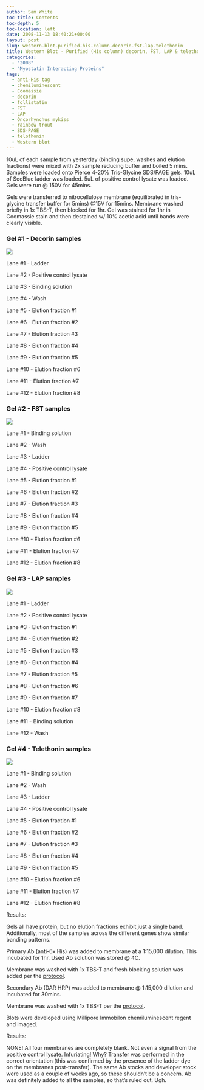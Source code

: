 ```yaml
---
author: Sam White
toc-title: Contents
toc-depth: 5
toc-location: left
date: 2008-11-13 18:40:21+00:00
layout: post
slug: western-blot-purified-his-column-decorin-fst-lap-telethonin
title: Western Blot - Purified (His column) decorin, FST, LAP & telethonin
categories:
  - "2008"
  - "Myostatin Interacting Proteins"
tags:
  - anti-His tag
  - chemiluminescent
  - Coomassie
  - decorin
  - follistatin
  - FST
  - LAP
  - Oncorhynchus mykiss
  - rainbow trout
  - SDS-PAGE
  - telothonin
  - Western blot
---
```


10uL of each sample from yesterday (binding supe, washes and elution fractions) were mixed with 2x sample reducing buffer and boiled 5 mins. Samples were loaded onto Pierce 4-20% Tris-Glycine SDS/PAGE gels. 10uL of SeeBlue ladder was loaded. 5uL of positive control lysate was loaded. Gels were run @ 150V for 45mins.

Gels were transferred to nitrocellulose membrane (equilibrated in tris-glycine transfer buffer for 5mins) @15V for 15mins. Membrane washed briefly in 1x TBS-T, then blocked for 1hr. Gel was stained for 1hr in Coomassie stain and then destained w/ 10% acetic acid until bands were clearly visible.



### Gel #1 - Decorin samples



![](https://eagle.fish.washington.edu/Arabidopsis/SDS-PAGE/20081114-01.JPG)

Lane #1 - Ladder

Lane #2 - Positive control lysate

Lane #3 - Binding solution

Lane #4 - Wash

Lane #5 - Elution fraction #1

Lane #6 - Elution fraction #2

Lane #7 - Elution fraction #3

Lane #8 - Elution fraction #4

Lane #9 - Elution fraction #5

Lane #10 - Elution fraction #6

Lane #11 - Elution fraction #7

Lane #12 - Elution fraction #8





### Gel #2 - FST samples



![](https://eagle.fish.washington.edu/Arabidopsis/SDS-PAGE/20081114-02.JPG)

Lane #1 - Binding solution

Lane #2 - Wash

Lane #3 - Ladder

Lane #4 - Positive control lysate

Lane #5 - Elution fraction #1

Lane #6 - Elution fraction #2

Lane #7 - Elution fraction #3

Lane #8 - Elution fraction #4

Lane #9 - Elution fraction #5

Lane #10 - Elution fraction #6

Lane #11 - Elution fraction #7

Lane #12 - Elution fraction #8





### Gel #3 - LAP samples



![](https://eagle.fish.washington.edu/Arabidopsis/SDS-PAGE/20081114-03.JPG)

Lane #1 - Ladder

Lane #2 - Positive control lysate

Lane #3 - Elution fraction #1

Lane #4 - Elution fraction #2

Lane #5 - Elution fraction #3

Lane #6 - Elution fraction #4

Lane #7 - Elution fraction #5

Lane #8 - Elution fraction #6

Lane #9 - Elution fraction #7

Lane #10 - Elution fraction #8

Lane #11 - Binding solution

Lane #12 - Wash





### Gel #4 - Telethonin samples



![](https://eagle.fish.washington.edu/Arabidopsis/SDS-PAGE/20081114-04.JPG)

Lane #1 - Binding solution

Lane #2 - Wash

Lane #3 - Ladder

Lane #4 - Positive control lysate

Lane #5 - Elution fraction #1

Lane #6 - Elution fraction #2

Lane #7 - Elution fraction #3

Lane #8 - Elution fraction #4

Lane #9 - Elution fraction #5

Lane #10 - Elution fraction #6

Lane #11 - Elution fraction #7

Lane #12 - Elution fraction #8



Results:

Gels all have protein, but no elution fractions exhibit just a single band. Additionally, most of the samples across the different genes show similar banding patterns.







Primary Ab (anti-6x His) was added to membrane at a 1:15,000 dilution. This incubated for 1hr. Used Ab solution was stored @ 4C.

Membrane was washed with 1x TBS-T and fresh blocking solution was added per the [protocol](/protocol#tocWestern).

Secondary Ab (DAR HRP) was added to membrane @ 1:15,000 dilution and incubated for 30mins.

Membrane was washed with 1x TBS-T per the [protocol](/protocol#tocWestern).

Blots were developed using Millipore Immobilon chemiluminescent regent and imaged.



Results:

NONE! All four membranes are completely blank. Not even a signal from the positive control lysate. Infuriating! Why? Transfer was performed in the correct orientation (this was confirmed by the presence of the ladder dye on the membranes post-transfer). The same Ab stocks and developer stock were used as a couple of weeks ago, so these shouldn't be a concern. Ab was definitely added to all the samples, so that's ruled out. Ugh.
